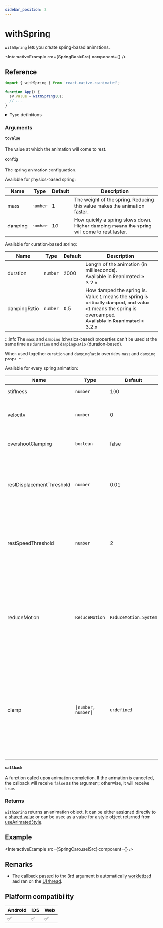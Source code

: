 ```yaml
---
sidebar_position: 2
---
```


# withSpring

`withSpring` lets you create spring-based animations.


<InteractiveExample src={SpringBasicSrc} component={<SpringBasic />} />

## Reference

```javascript
import { withSpring } from 'react-native-reanimated';

function App() {
  sv.value = withSpring(0);
  // ...
}
```

<details>
<summary>Type definitions</summary>

```typescript
type AnimatableValue = number | string | number[];

interface WithSpringConfig {
  damping?: number;
  mass?: number;
  stiffness?: number;
  overshootClamping?: boolean;
  restSpeedThreshold?: number;
  restDisplacementThreshold?: number;
  velocity?: number;
  reduceMotion?: ReduceMotion;
  clamp?: [number, number];
}

function withSpring<T extends AnimatableValue>(
  toValue: T,
  config?: WithSpringConfig,
  callback?: (finished?: boolean, current?: AnimatableValue) => void
): T;

enum ReduceMotion {
  System = 'system',
  Always = 'always',
  Never = 'never',
}
```

</details>

### Arguments

#### `toValue`

The value at which the animation will come to rest.

#### `config` <Optional />

The spring animation configuration.


<InteractivePlayground usePlayground={useSpringPlayground} />


Available for physics-based spring:

| Name                 | Type     | Default | Description                                                                                |
| -------------------- | -------- | ------- | ------------------------------------------------------------------------------------------ |
| mass <Optional />    | `number` | 1       | The weight of the spring. Reducing this value makes the animation faster.                  |
| damping <Optional /> | `number` | 10      | How quickly a spring slows down. Higher damping means the spring will come to rest faster. |

Available for duration-based spring:

| Name                      | Type     | Default | Description                                                                                                                                                     |
| ------------------------- | -------- | ------- | --------------------------------------------------------------------------------------------------------------------------------------------------------------- |
| duration <Optional />     | `number` | 2000    | Length of the animation (in milliseconds). <br/> Available in Reanimated ≥ 3.2.x                                                                                |
| dampingRatio <Optional /> | `number` | 0.5     | How damped the spring is. Value `1` means the spring is critically damped, and value `>1` means the spring is overdamped. <br/> Available in Reanimated ≥ 3.2.x |

:::info
The `mass` and `damping` (physics-based) properties can't be used at the same time as `duration` and `dampingRatio` (duration-based).

When used together `duration` and `dampingRatio` overrides `mass` and `damping` props.
:::

Available for every spring animation:

| Name                                   | Type               | Default               | Description                                                                                                                                                                          |
| -------------------------------------- | ------------------ | --------------------- | ------------------------------------------------------------------------------------------------------------------------------------------------------------------------------------ |
| stiffness <Optional />                 | `number`           | 100                   | How bouncy the spring is.                                                                                                                                                            |
| velocity <Optional />                  | `number`           | 0                     | Initial velocity applied to the spring equation.                                                                                                                                     |
| overshootClamping <Optional />         | `boolean`          | false                 | Whether a spring can bounce over the `toValue`.                                                                                                                                      |
| restDisplacementThreshold <Optional /> | `number`           | 0.01                  | The displacement below which the spring will snap to `toValue` without further oscillations.                                                                                         |
| restSpeedThreshold <Optional />        | `number`           | 2                     | The speed in pixels per second from which the spring will snap to `toValue` without further oscillations.                                                                            |
| reduceMotion <Optional />              | `ReduceMotion`     | `ReduceMotion.System` | A parameter that determines how the animation responds to the device's reduced motion accessibility setting. <br/> Available in Reanimated ≥ 3.5.x                                   |
| clamp <Optional />                     | `[number, number]` | `undefined`           | Limit of the scope of movement. If your spring would exceed this limit, then `dampingRatio` will be reduced (to make the spring less bouncy) <br/> Available in Reanimated ≥ 3.6.x |

#### `callback` <Optional />

A function called upon animation completion. If the animation is cancelled, the callback will receive `false` as the argument; otherwise, it will receive `true`.

### Returns

`withSpring` returns an [animation object](/docs/fundamentals/glossary#animation-object). It can be either assigned directly to a [shared value](/docs/fundamentals/glossary#shared-value) or can be used as a value for a style object returned from [useAnimatedStyle](docs/core/useAnimatedStyle).

## Example


<InteractiveExample src={SpringCarouselSrc} component={<SpringCarousel />} />

## Remarks

- The callback passed to the 3rd argument is automatically [workletized](/docs/fundamentals/glossary#to-workletize) and ran on the [UI thread](/docs/fundamentals/glossary#ui-thread).

## Platform compatibility

<div className="platform-compatibility">

| Android | iOS | Web |
| ------- | --- | --- |
| ✅      | ✅  | ✅  |

</div>

